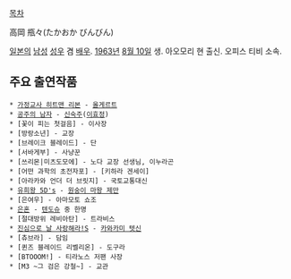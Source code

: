 [[목차]]

高岡 甁々(たかおか びんびん)

[[일본]]의 [[남성]] [[성우]] 겸 [[배우]]. [[1963년]] [[8월 10일]] 생. 아오모리 현 출신. 오피스 티비 소속.

== 주요 출연작품 ==
 * [[가정교사 히트맨 리본]] - [[올게르트]]
 * [[공주의 남자]] - [[신숙주]]([[이효정]])
 * [꽃이 피는 첫걸음] - 이사장
 * [방랑소년] - 교장
 * [브레이크 블레이드] - 단
 * [서바게부] - 사냥꾼
 * [쓰리몬|미츠도모에] - 노다 교장 선생님, 이누라곤
 * [어떤 과학의 초전자포] - [키하라 겐세이]
 * [아라카와 언더 더 브릿지] - 국토교통대신
 * [[유희왕 5D's]] - [[원숭이 마왕 제만]]
 * [은여우] - 아마모토 쇼조
 * [[은혼]] - [[텐도슈]] 중 한명
 * [절대방위 레비아탄] - 트라비스
 * [[진심으로 날 사랑해라!S]] - [[카와카미 텟신]]
 * [츄브라] - 담임 
 * [퀸즈 블레이드 리벨리온] - 도구라
 * [BTOOOM!] - 티라노스 저팬 사장
 * [M3 ~그 검은 강철~] - 교관
